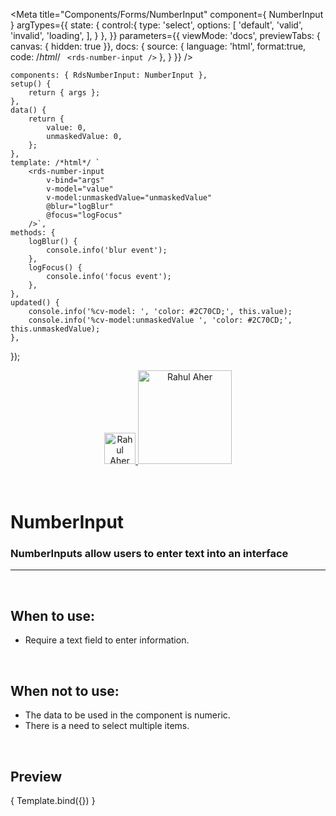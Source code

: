 
<Meta
	title="Components/Forms/NumberInput"
	component={ NumberInput }
	argTypes={{
		state: {
			control:{
				type: 'select',
				options: [
					'default',
					'valid',
					'invalid',
					'loading',
				],
			}
		},
	}}
	parameters={{
		viewMode: 'docs',
		previewTabs: { canvas: { hidden: true }},
		docs: {
			source: {
				language: 'html',
				format:true,
				code: /*html*/ `
<rds-number-input />`
			},
		}
	}}
/>

	components: { RdsNumberInput: NumberInput },
	setup() {
		return { args };
	},
	data() {
		return {
			value: 0,
			unmaskedValue: 0,
		};
	},
	template: /*html*/ `
		<rds-number-input
			v-bind="args" 
			v-model="value"
			v-model:unmaskedValue="unmaskedValue"
			@blur="logBlur"
			@focus="logFocus"
		/>`,
	methods: {
		logBlur() {
			console.info('blur event');
		},
		logFocus() {
			console.info('focus event');
		},
	},
	updated() {
		console.info('%cv-model: ', 'color: #2C70CD;', this.value);
		console.info('%cv-model:unmaskedValue ', 'color: #2C70CD;', this.unmaskedValue);
	},
});

<div align="center" style={{display: 'flex'}}>
    <a href="https://rahulaher.netlify.app">
        <img src="../../../img/logo/glyph-black-colored.svg" alt="Rahul Aher logo" width="50" />
        <img src="../../../img/logo/word-black-colored.svg" alt="Rahul Aher" width="150" />
    </a>
</div>

<br />
<br />

# NumberInput

### NumberInputs allow users to enter text into an interface
---
<br />

## When to use:
- Require a text field to enter information.

<br />

## When not to use:
- The data to be used in the component is numeric.
- There is a need to select multiple items.

<br />

## Preview

<Canvas>
	<Story
		name="NumberInput"
		args={{
			money: false,
		}}
	>
		{ Template.bind({}) }
	</Story>
</Canvas>

<ArgsTable story="NumberInput" />